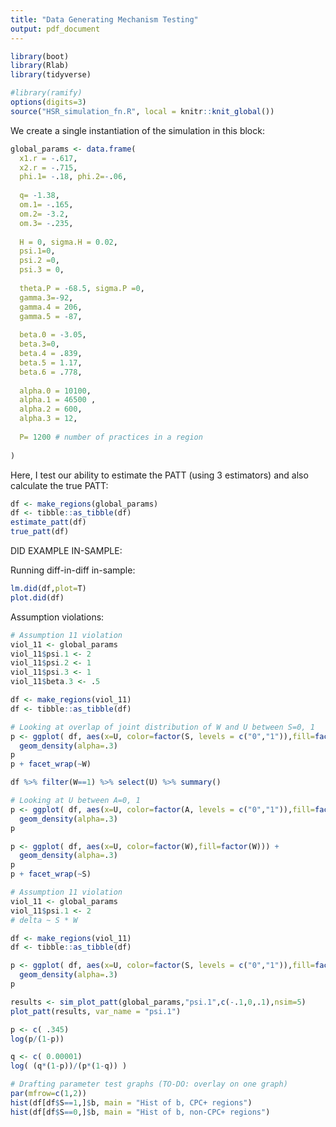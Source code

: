 ```yaml
---
title: "Data Generating Mechanism Testing"
output: pdf_document
---
```


```r
library(boot)
library(Rlab)
library(tidyverse)

#library(ramify)
options(digits=3)
source("HSR_simulation_fn.R", local = knitr::knit_global())

```

We create a single instantiation of the simulation in this block: 

```r
global_params <- data.frame(
  x1.r = -.617, 
  x2.r = -.715,
  phi.1= -.18, phi.2=-.06, 
  
  q= -1.38,
  om.1= -.165,
  om.2= -3.2,
  om.3= -.235,
  
  H = 0, sigma.H = 0.02,
  psi.1=0, 
  psi.2 =0,
  psi.3 = 0,
  
  theta.P = -68.5, sigma.P =0, 
  gamma.3=-92, 
  gamma.4 = 206, 
  gamma.5 = -87,
  
  beta.0 = -3.05,
  beta.3=0,
  beta.4 = .839,
  beta.5 = 1.17,
  beta.6 = .778, 
  
  alpha.0 = 10100,
  alpha.1 = 46500 , 
  alpha.2 = 600,
  alpha.3 = 12,
  
  P= 1200 # number of practices in a region
  
)
```

Here, I test our ability to estimate the PATT (using 3 estimators) and also calculate the true PATT: 

```r
df <- make_regions(global_params)
df <- tibble::as_tibble(df)
estimate_patt(df)
true_patt(df)
```


DID EXAMPLE IN-SAMPLE: 

Running diff-in-diff in-sample: 

```r
lm.did(df,plot=T)
plot.did(df)
```

Assumption violations:

```r
# Assumption 11 violation
viol_11 <- global_params
viol_11$psi.1 <- 2
viol_11$psi.2 <- 1
viol_11$psi.3 <- 1
viol_11$beta.3 <- .5

df <- make_regions(viol_11)
df <- tibble::as_tibble(df)

# Looking at overlap of joint distribution of W and U between S=0, 1
p <- ggplot( df, aes(x=U, color=factor(S, levels = c("0","1")),fill=factor(S, levels = c("0","1")))) + 
  geom_density(alpha=.3)
p
p + facet_wrap(~W)

df %>% filter(W==1) %>% select(U) %>% summary()

# Looking at U between A=0, 1
p <- ggplot( df, aes(x=U, color=factor(A, levels = c("0","1")),fill=factor(A, levels = c("0","1")))) + 
  geom_density(alpha=.3)
p

```

```r
p <- ggplot( df, aes(x=U, color=factor(W),fill=factor(W))) + 
  geom_density(alpha=.3)
p
p + facet_wrap(~S)
```

```r
# Assumption 11 violation
viol_11 <- global_params
viol_11$psi.1 <- 2
# delta ~ S * W

df <- make_regions(viol_11)
df <- tibble::as_tibble(df)

p <- ggplot( df, aes(x=U, color=factor(S, levels = c("0","1")),fill=factor(S, levels = c("0","1")))) + 
  geom_density(alpha=.3)
p
```



```r
results <- sim_plot_patt(global_params,"psi.1",c(-.1,0,.1),nsim=5)
plot_patt(results, var_name = "psi.1")
```

```r
p <- c( .345)
log(p/(1-p))

q <- c( 0.00001) 
log( (q*(1-p))/(p*(1-q)) )
```


```r
# Drafting parameter test graphs (TO-DO: overlay on one graph)
par(mfrow=c(1,2))
hist(df[df$S==1,]$b, main = "Hist of b, CPC+ regions")
hist(df[df$S==0,]$b, main = "Hist of b, non-CPC+ regions")

```

